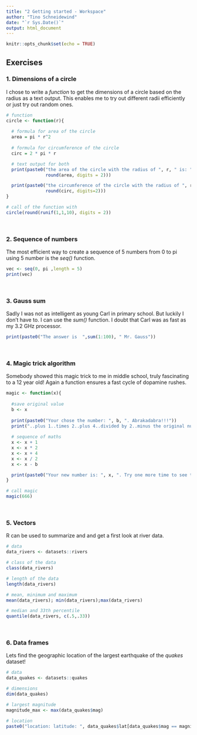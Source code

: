 ```yaml
---
title: "2 Getting started - Workspace"
author: "Tino Schneidewind"
date: "`r Sys.Date()`"
output: html_document
---
```


```r
knitr::opts_chunk$set(echo = TRUE)
```

## Exercises

### 1. Dimensions of a circle
I chose to write a *function* to get the dimensions of a circle based on the radius as a text output. This enables me to try out different radii efficiently or just try out random ones. 

```r
# function
circle <- function(r){
  
  # formula for area of the circle
  area = pi * r^2
  
  # formula for circumference of the circle
  circ = 2 * pi * r

  # text output for both
  print(paste0("the area of the circle with the radius of ", r, " is: ",
               round(area, digits = 2)))

  print(paste0("the circumference of the circle with the radius of ", r, " is: ",
               round(circ, digits=2)))
}

# call of the function with 
circle(round(runif(1,1,10), digits = 2))
```
<br>

### 2. Sequence of numbers
The most efficient way to create a sequence of 5 numbers from 0 to pi using 5 number is the *seq()* function.

```r
vec <- seq(0, pi ,length = 5)
print(vec)
```
<br>

### 3. Gauss sum
Sadly I was not as intelligent as young Carl in primary school. But luckily I don't have to. I can use the *sum()* function. I doubt that Carl was as fast as my 3.2 GHz processor.
```r
print(paste0("The answer is  ",sum(1:100), " Mr. Gauss"))
```
<br>

### 4. Magic trick algorithm
Somebody showed this magic trick to me in middle school, truly fascinating to a 12 year old! Again a function ensures a fast cycle of dopamine rushes.

```r
magic <- function(x){
  
  #save original value
  b <- x
  
  print(paste0("Your chose the number: ", b, ". Abrakadabra!!!"))
  print("..plus 1..times 2..plus 4..divided by 2..minus the original number..")
  
  # sequence of maths
  x <- x + 1
  x <- x * 2
  x <- x + 4
  x <- x / 2
  x <- x - b

  print(paste0("Your new number is: ", x, ". Try one more time to see the magic!"))
}

# call magic
magic(666)
```
<br>

### 5. Vectors
R can be used to summarize and and get a first look at river data.

```r
# data
data_rivers <- datasets::rivers

# class of the data
class(data_rivers)

# length of the data
length(data_rivers)

# mean, minimum and maximum
mean(data_rivers); min(data_rivers);max(data_rivers) 

# median and 33th percentile
quantile(data_rivers, c(.5,.33))
```
<br>

### 6. Data frames
Lets find the geographic location of the largest earthquake of the *quakes* dataset!

```r
# data
data_quakes <- datasets::quakes

# dimensions
dim(data_quakes)

# largest magnitude
magnitude_max <- max(data_quakes$mag)

# location
paste0("location: latitude: ", data_quakes$lat[data_quakes$mag == magnitude_max]," and longitude: " , data_quakes$lon[data_quakes$mag == magnitude_max])
```

<br>









